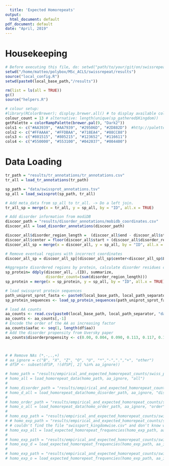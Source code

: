 ```yaml
---
  title: 'Expected Homorepeats'
output:
  html_document: default
pdf_document: default
date: "April, 2019"
---
```

  
  
# Housekeeping
```r
# Before executing this file, do: setwd("path/to/your/git/on/swissrepeat/results")
setwd("/home/matteo/polybox/MSc_ACLS/swissrepeat/results")
source("local_config.R")
setwd(paste0(local_base_path,"/results"))

rm(list = ls(all = TRUE))
gc()
source("helpers.R")

# colour setup:
#library(RColorBrewer); display.brewer.all() # to display available colour palettes
colour_count = 13 # alternative: length(unique(sp_gathered$Kingdom))
getPalette = colorRampPalette(brewer.pal(9, "Dark2"))
cols1 <- c("#AA3939", "#AA7939", "#29506D", "#2D882D")  #http://paletton.com/#uid=7000I0kllllaFw0g0qFqFg0w0aF
cols2 <- c("#FFAAAA", "#FFDBAA", "#718EA4", "#88CC88") 
cols3 <- c("#801515", "#805215", "#123652", "#116611")
cols4 <- c("#550000", "#553100", "#042037", "#004400")
```

# Data Loading 
```r
tr_path = "results/tr_annotations/tr_annotations.csv"
tr_all = load_tr_annotations(tr_path)

sp_path = "data/swissprot_annotations.tsv"
sp_all = load_swissprot(sp_path, tr_all)

# Add meta_data from sp_all to tr_all. -> Do a left join.
tr_all_sp = merge(x = tr_all, y = sp_all, by = "ID", all.x = TRUE)

# Add disorder information from modiDB
discoor_path = "results/disorder_annotations/mobidb_coordinates.csv"
discoor_all = load_disorder_annotations(discoor_path)

discoor_all$disorder_region_length =  (discoor_all$end - discoor_all$start) + 1
discoor_all$center = floor(discoor_all$start + (discoor_all$disorder_region_length/2))
discoor_all_sp = merge(x = discoor_all, y = sp_all, by = "ID", all.x = TRUE)

# Remove eventual regions with incorrect coordinates
discoor_all_sp = discoor_all_sp[(discoor_all_sp$center<discoor_all_sp$Length),]

#Aggregate disordered regions by protein, calculate disorder residues count in a protein
sp_protein= ddply(discoor_all, .(ID), summarize,
                  disorder_count=(sum(disorder_region_length)))
sp_protein = merge(x = sp_protein, y = sp_all, by = "ID", all.x = TRUE)

# load swissprot protein sequences
path_uniprot_sprot_fasta <- paste0(local_base_path, local_path_separator, "data", local_path_separator, "uniprot_sprot.fasta.gz")
sp_protein_sequences <- load_sp_protein_sequences(path_uniprot_sprot_fasta)

# load AA counts
aa_counts <- read.csv(paste0(local_base_path, local_path_separator, "data", local_path_separator, "aa_count.csv"), header = TRUE)
aa_counts <- aa_counts[,-1]
# Encode the order of the AA as increasing factor
aa_counts$aafac <- seq(1, length(df$aa))
# Add the disorder propensity from Uversky paper
aa_counts$disorderpropensity <- c(0.00, 0.004, 0.090, 0.113, 0.117, 0.195, 0.259, 0.263, 0.285, 0.291, 0.394, 0.401, 0.407, 0.437, 0.450, 0.588,0.665,0.713, 0.781,1.000, NA, NA, NA, NA, NA)



# # Remove NAs (*,-,.,+)
# aa_ignore = c("B", "X", "Z", "O", "U", "*","-",".","+", "other")
# dfSP <- subset(dfSP, !(dfSP[, 2] %in% aa_ignore))

# homo_path = "results/empirical_and_expected_homorepeat_counts/swiss_prot_homorepeat_frequencies/empirical_and_expected/swissprot.csv"
# homo_all = load_homorepeat_data(homo_path, aa_ignore, "all")
# 
# homo_disorder_path = "results/empirical_and_expected_homorepeat_counts/swiss_prot_homorepeat_frequencies/empirical_and_expected/mobidb_consensus.csv"
# homo_d_all = load_homorepeat_data(homo_disorder_path, aa_ignore, "disorder")
# 
# homo_order_path = "results/empirical_and_expected_homorepeat_counts/swiss_prot_homorepeat_frequencies/empirical_and_expected/mobidb_consensus_inverse.csv"
# homo_o_all = load_homorepeat_data(homo_order_path, aa_ignore, "order")
# 
# homo_exp_path = "results/empirical_and_expected_homorepeat_counts/swiss_prot_homorepeat_frequencies/expected_on_unbound_sequence/swissprot.csv"
# # homo_exp_path = "results/empirical_and_expected_homorepeat_counts/swiss_prot_homorepeat_frequencies/expected_on_unbound_sequence/swissprot_kingdomwise.csv"
# # couldn't find the file "swissport_kingdomwise.csv" and don't know where it's generated... however swissprot exists in this directory and seems to work.
# homo_exp_all = load_expected_homorepeat_frequencies(homo_exp_path, aa_ignore, "all")
# 
# homo_exp_path = "results/empirical_and_expected_homorepeat_counts/swiss_prot_homorepeat_frequencies/expected_on_unbound_sequence/mobidb_consensus.csv"
# homo_exp_d = load_expected_homorepeat_frequencies(homo_exp_path, aa_ignore, "disorder")
# 
# homo_exp_path = "results/empirical_and_expected_homorepeat_counts/swiss_prot_homorepeat_frequencies/expected_on_unbound_sequence/mobidb_consensus_inverse.csv"
# homo_exp_o = load_expected_homorepeat_frequencies(homo_exp_path, aa_ignore, "order")
```